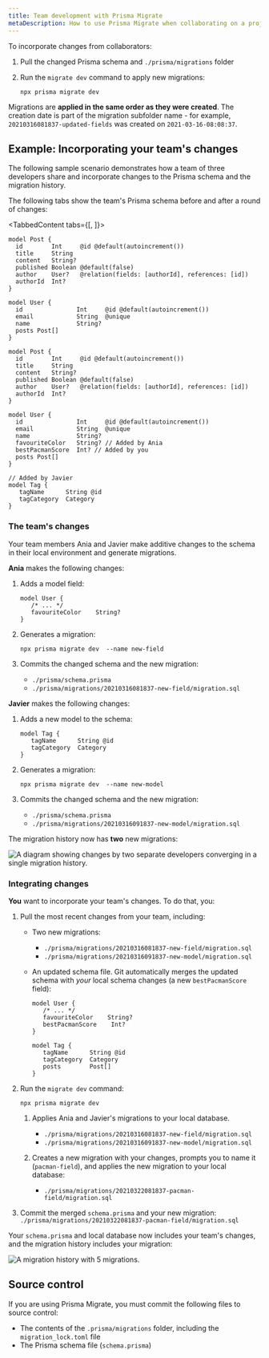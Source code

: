 ```yaml
---
title: Team development with Prisma Migrate
metaDescription: How to use Prisma Migrate when collaborating on a project as a team.
---
```


<TopBlock>

To incorporate changes from collaborators:

1. Pull the changed Prisma schema and `./prisma/migrations` folder
1. Run the `migrate dev` command to apply new migrations:

   ```terminal
   npx prisma migrate dev
   ```

Migrations are **applied in the same order as they were created**. The creation date is part of the migration subfolder name - for example, `20210316081837-updated-fields` was created on `2021-03-16-08:08:37`.

</TopBlock>

## Example: Incorporating your team's changes

The following sample scenario demonstrates how a team of three developers share and incorporate changes to the Prisma schema and the migration history.

The following tabs show the team's Prisma schema before and after a round of changes:

<TabbedContent tabs={[<FileWithIcon text="schema.prisma before" icon="prisma"/>, <FileWithIcon text="schema.prisma after" icon="prisma"/>]}>

<tab>

```prisma
model Post {
  id        Int     @id @default(autoincrement())
  title     String
  content   String?
  published Boolean @default(false)
  author    User?   @relation(fields: [authorId], references: [id])
  authorId  Int?
}

model User {
  id               Int     @id @default(autoincrement())
  email            String  @unique
  name             String?
  posts Post[]
}
```

</tab>

<tab>

```prisma highlight=14,15,19-23;add
model Post {
  id        Int     @id @default(autoincrement())
  title     String
  content   String?
  published Boolean @default(false)
  author    User?   @relation(fields: [authorId], references: [id])
  authorId  Int?
}

model User {
  id               Int     @id @default(autoincrement())
  email            String  @unique
  name             String?
  favouriteColor   String? // Added by Ania
  bestPacmanScore  Int? // Added by you
  posts Post[]
}

// Added by Javier
model Tag {
   tagName      String @id
   tagCategory  Category
}   
```

</tab>
</TabbedContent>

### The team's changes

Your team members Ania and Javier make additive changes to the schema in their local environment and generate migrations.

**Ania** makes the following changes:

1. Adds a model field:

   ```prisma highlight=3;add
   model User {
      /* ... */
      favouriteColor    String?
   }
   ```

1. Generates a migration:

   ```terminal
   npx prisma migrate dev  --name new-field
   ```

1. Commits the changed schema and the new migration:

      * `./prisma/schema.prisma`
      * `./prisma/migrations/20210316081837-new-field/migration.sql`

**Javier** makes the following changes:

1. Adds a new model to the schema:

   ```prisma highlight=1-4;add
   model Tag {
      tagName      String @id
      tagCategory  Category
   }
   ```

1. Generates a migration:

   ```terminal
   npx prisma migrate dev  --name new-model
   ```

1. Commits the changed schema and the new migration:

      * `./prisma/schema.prisma`
      * `./prisma/migrations/20210316091837-new-model/migration.sql`


The migration history now has **two** new migrations:

![A diagram showing changes by two separate developers converging in a single migration history.](migrate-team-dev.png)

### Integrating changes

**You** want to incorporate your team's changes. To do that, you:

1. Pull the most recent changes from your team, including:

   * Two new migrations:

      * `./prisma/migrations/20210316081837-new-field/migration.sql`
      * `./prisma/migrations/20210316091837-new-model/migration.sql`

   * An updated schema file. Git automatically merges the updated schema with _your_ local schema changes (a new `bestPacmanScore` field):

      ```prisma highlight=3,7-11;add
      model User {
         /* ... */
         favouriteColor    String?
         bestPacmanScore    Int?
      }

      model Tag {
         tagName      String @id
         tagCategory  Category
         posts        Post[]
      }
      ```

1. Run the `migrate dev` command:

   ```terminal
   npx prisma migrate dev
   ```

   1. Applies Ania and Javier's migrations to your local database.

      * `./prisma/migrations/20210316081837-new-field/migration.sql`
      * `./prisma/migrations/20210316091837-new-model/migration.sql`

   1. Creates a new migration with your changes, prompts you to name it (`pacman-field`), and applies the new migration to your local database:

       * `./prisma/migrations/20210322081837-pacman-field/migration.sql`

1. Commit the merged `schema.prisma` and your new migration: `./prisma/migrations/20210322081837-pacman-field/migration.sql`

Your `schema.prisma` and local database now includes your team's changes, and the migration history includes your migration:

![A migration history with 5 migrations.](migration-history.png)


## Source control

If you are using Prisma Migrate, you must commit the following files to source control:

* The contents of the `.prisma/migrations` folder, including the `migration_lock.toml` file
* The Prisma schema file (`schema.prisma`)
